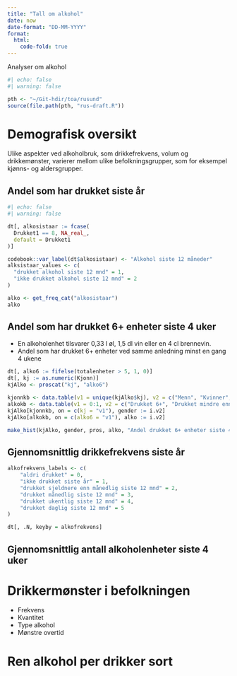 ```yaml
---
title: "Tall om alkohol"
date: now
date-format: "DD-MM-YYYY"
format:
  html:
    code-fold: true
---
```


Analyser om alkohol 

```r
#| echo: false
#| warning: false

pth <- "~/Git-hdir/toa/rusund"
source(file.path(pth, "rus-draft.R"))
```
# Demografisk oversikt

Ulike aspekter ved alkoholbruk, som drikkefrekvens, volum og drikkemønster, varierer mellom ulike befolkningsgrupper, som for eksempel kjønns- og aldersgrupper.

## Andel som har drukket siste år

```r
#| echo: false
#| warning: false

dt[, alkosistaar := fcase(
  Drukket1 == 8, NA_real_,
  default = Drukket1
)]

codebook::var_label(dt$alkosistaar) <- "Alkohol siste 12 måneder"
alksistaar_values <- c(
  "drukket alkohol siste 12 mnd" = 1,
  "ikke drukket alkohol siste 12 mnd" = 2
)

alko <- get_freq_cat("alkosistaar")
alko
```

## Andel som har drukket 6+ enheter siste 4 uker 
- En alkoholenhet tilsvarer 0,33 l øl, 1,5 dl vin eller en 4 cl brennevin.
- Andel som har drukket 6+ enheter ved samme anledning minst en gang 4 ukene 

```r
dt[, alko6 := fifelse(totalenheter > 5, 1, 0)]
dt[, kj := as.numeric(Kjonn)]
kjAlko <- proscat("kj", "alko6")

kjonnkb <- data.table(v1 = unique(kjAlko$kj), v2 = c("Menn", "Kvinner", "Totalt"))
alkokb <- data.table(v1 = 0:1, v2 = c("Drukket 6+", "Drukket mindre enn 6+"))
kjAlko[kjonnkb, on = c(kj = "v1"), gender := i.v2]
kjAlko[alkokb, on = c(alko6 = "v1"), alko := i.v2]

make_hist(kjAlko, gender, pros, alko, "Andel drukket 6+ enheter siste 4 uker")
```

## Gjennomsnittlig drikkefrekvens siste år

```r

alkofrekvens_labels <- c(
    "aldri drukket" = 0,
    "ikke drukket siste år" = 1,
    "drukket sjeldnere enn månedlig siste 12 mnd" = 2,
    "drukket månedlig siste 12 mnd" = 3,
    "drukket ukentlig siste 12 mnd" = 4,
    "drukket daglig siste 12 mnd" = 5
)

dt[, .N, keyby = alkofrekvens]

```


## Gjennomsnittlig antall alkoholenheter siste 4 uker



# Drikkermønster i befolkningen
- Frekvens
- Kvantitet
- Type alkohol
- Mønstre overtid


# Ren alkohol per drikker sort
